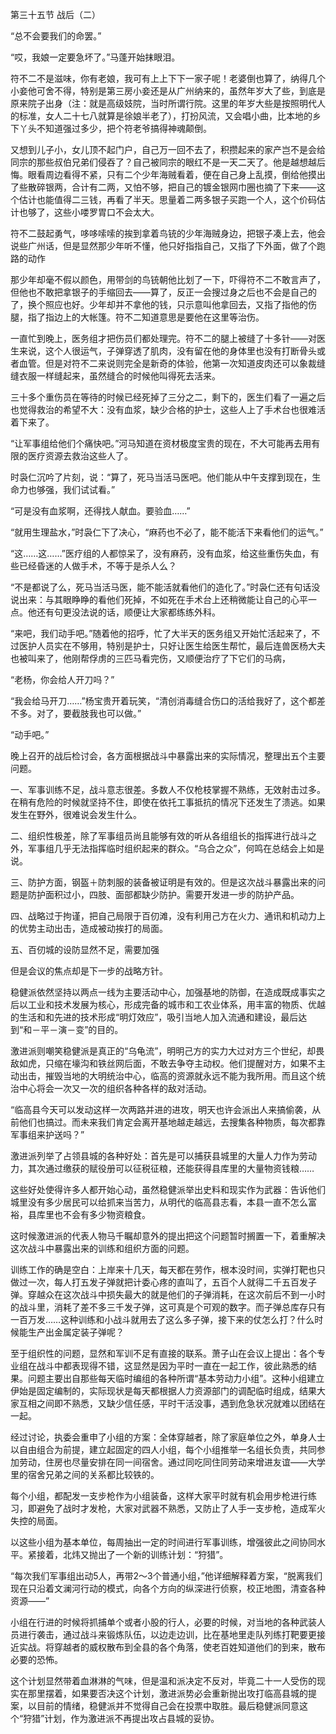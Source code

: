 

第三十五节 战后（二）

“总不会要我们的命罢。”

“哎，我娘一定要急坏了。”马蓬开始抹眼泪。

符不二不是滋味，你有老娘，我可有上上下下一家子呢！老婆倒也算了，纳得几个小妾他可舍不得，特别是第三房小妾还是从广州纳来的，虽然年岁大了些，到底是原来院子出身（注：就是高级妓院，当时所谓行院。这里的年岁大些是按照明代人的标准，女人二十七八就算是徐娘半老了），打扮风流，又会唱小曲，比本地的乡下丫头不知道强过多少，把个符老爷搞得神魂颠倒。

又想到儿子小，女儿顶不起门户，自己万一回不去了，积攒起来的家产岂不是会给同宗的那些叔伯兄弟们侵吞了？自己被同宗的眼红不是一天二天了。他是越想越后悔。眼看周边看得不紧，只有二个少年海贼看着，便在自己身上乱摸，倒给他摸出了些散碎银两，合计有二两，又怕不够，把自己的镀金银网巾圈也摘了下来――这个估计也能值得二三钱，再看了半天。思量着二两多银子买跑一个人，这个价码估计也够了，这些小喽罗胃口不会太大。

符不二鼓起勇气，哆哆嗦嗦的挨到拿着鸟铳的少年海贼身边，把银子凑上去，他会说些广州话，但是显然那少年听不懂，他只好指指自己，又指了下外面，做了个跑路的动作

那少年却毫不假以颜色，用带剑的鸟铳朝他比划了一下，吓得符不二不敢言声了，但他也不敢把拿银子的手缩回去――算了，反正一会搜过身之后也不会是自己的了，换个照应也好。少年却并不拿他的钱，只示意叫他拿回去，又指了指他的伤腿，指了指边上的大帐篷。符不二知道意思是要他在这里等治伤。

一直忙到晚上，医务组才把伤员们都处理完。符不二的腿上被缝了十多针――对医生来说，这个人很运气，子弹穿透了肌肉，没有留在他的身体里也没有打断骨头或者血管。但是对符不二来说则完全是新奇的体验，他第一次知道皮肉还可以象裁缝缝衣服一样缝起来，虽然缝合的时候他叫得死去活来。

三十多个重伤员在等待的时候已经死掉了三分之二，剩下的，医生们看了一遍之后也觉得救治的希望不大：没有血浆，缺少合格的护士，这些人上了手术台也很难活着下来了。

“让军事组给他们个痛快吧。”河马知道在资材极度宝贵的现在，不大可能再去用有限的医疗资源去救治这些人了。

时袅仁沉吟了片刻，说：“算了，死马当活马医吧。他们能从中午支撑到现在，生命力也够强，我们试试看。”

“可是没有血浆啊，还得找人献血。要验血……”

“就用生理盐水，”时袅仁下了决心，“麻药也不必了，能不能活下来看他们的运气。”

“这……这……”医疗组的人都惊呆了，没有麻药，没有血浆，给这些重伤失血，有些已经昏迷的人做手术，不等于是杀人么？

“不是都说了么，死马当活马医，能不能活就看他们的造化了。”时袅仁还有句话没说出来：与其眼睁睁的看他们死掉，不如死在手术台上还稍微能让自己的心平一点。他还有句更没法说的话，顺便让大家都练练外科。

“来吧，我们动手吧。”随着他的招呼，忙了大半天的医务组又开始忙活起来了，不过医护人员实在不够用，特别是护士，只好让医生给医生帮忙，最后连兽医杨大夫也被叫来了，他刚帮俘虏的三匹马看完伤，又顺便治疗了下它们的马病，

“老杨，你会给人开刀吗？”

“我会给马开刀……”杨宝贵开着玩笑，“清创消毒缝合伤口的活给我好了，这个都差不多。对了，要截肢我也可以做。”

“动手吧。”

晚上召开的战后检讨会，各方面根据战斗中暴露出来的实际情况，整理出五个主要问题。

一、军事训练不足，战斗意志很差。多数人不仅枪枝掌握不熟练，无效射击过多。在稍有危险的时候就坚持不住，即使在依托工事抵抗的情况下还发生了溃逃。如果发生在野外，很难说会发生什么。

二、组织性极差，除了军事组员尚且能够有效的听从各组组长的指挥进行战斗之外，军事组几乎无法指挥临时组织起来的群众。“乌合之众”，何鸣在总结会上如是说。

三、防护方面，钢盔＋防刺服的装备被证明是有效的。但是这次战斗暴露出来的问题是防护面积过小，四肢、面部都缺少防护。需要开发进一步的防护产品。

四、战略过于拘谨，把自己局限于百仞滩，没有利用己方在火力、通讯和机动力上的优势主动出击，造成被动挨打的局面。

五、百仞城的设防显然不足，需要加强

但是会议的焦点却是下一步的战略方针。

稳健派依然坚持以两点一线为主要活动中心，加强基地的防御，在造成既成事实之后以工业和技术发展为核心，形成完备的城市和工农业体系，用丰富的物质、优越的生活和和先进的技术形成“明灯效应”，吸引当地人加入流通和建设，最后达到“和－平－演－变”的目的。

激进派则嘲笑稳健派是真正的“乌龟流”，明明己方的实力大过对方三个世纪，却畏敌如虎，只缩在壕沟和铁丝网后面，不敢去争夺主动权。他们提醒对方，如果不主动出击，摧毁当地的大明统治中心，临高的资源就永远不能为我所用。而且这个统治中心将会一次又一次的组织各种各样的敌对活动。

“临高县今天可以发动这样一次两路并进的进攻，明天也许会派出人来搞偷袭，从前他们也搞过。而未来我们肯定会离开基地越走越远，去搜集各种物质，每次都靠军事组来护送吗？”

激进派列举了占领县城的各种好处：首先是可以捕获县城里的大量人力作为劳动力，其次通过缴获的赋役册可以征税征粮，还能获得县库里的大量物资钱粮……

这些好处使得许多人都开始心动，虽然稳健派举出史料和现实作为武器：告诉他们城里没有多少居民可以给抓来当苦力，从明代的临高县志看，本县一直不怎么富裕，县库里也不会有多少物资粮食。

这时候激进派的代表人物马千瞩却意外的提出把这个问题暂时搁置一下，着重解决这次战斗中暴露出来的训练和组织方面的问题。

训练工作的确是空白：上岸来十几天，每天都在劳作，根本没时间，实弹打靶也只做过一次，每人打五发子弹就把计委心疼的直叫了，五百个人就得二千五百发子弹。穿越众在这次战斗中损失最大的就是他们的子弹消耗，在这次前后不到一小时的战斗里，消耗了差不多三千发子弹，这可真是个可观的数字。而子弹总库存只有一百万发……这种训练和小战斗就用去了这么多子弹，接下来的仗怎么打？什么时候能生产出金属定装子弹呢？

至于组织性的问题，显然和军训不足有直接的联系。萧子山在会议上提出：各个专业组在战斗中都表现得不错，这显然是因为平时一直在一起工作，彼此熟悉的结果。问题主要出自那些每天临时编组的各种所谓“基本劳动力小组”。这种小组建立伊始是固定编制的，实际现状是每天都根据人力资源部门的调配临时组成，结果大家互相之间即不熟悉，又缺少信任感，平时干活没事，遇到危急状况就难以团结在一起。

经过讨论，执委会重申了小组的方案：全体穿越者，除了家庭单位之外，单身人士以自由组合为前提，建立起固定的四人小组，每个小组推举一名组长负责，共同参加劳动，住房也尽量安排在同一间宿舍。通过同吃同住同劳动来增进友谊――大学里的宿舍兄弟之间的关系都比较铁的。

每个小组，都配发一支步枪作为小组装备，这样大家平时就有机会用步枪进行练习，即避免了战时才发枪，大家对武器不熟悉，又防止了人手一支步枪，造成军火失控的局面。

以这些小组为基本单位，每周抽出一定的时间进行军事训练，增强彼此之间协同水平。紧接着，北炜又抛出了一个新的训练计划：“狩猎”。

“每次我们军事组出动5人，再带2～3个普通小组，”他详细解释着方案，“脱离我们现在只沿着文澜河行动的模式，向各个方向的纵深进行侦察，校正地图，清查各种资源――”

小组在行进的时候将抓捕单个或者小股的行人，必要的时候，对当地的各种武装人员进行袭击，通过战斗来锻炼队伍，以边走边训，比在基地里走队列练打靶要更接近实战。将穿越者的威权散布到全县的各个角落，使老百姓知道他们的到来，散布必要的恐怖。

这个计划显然带着血淋淋的气味，但是温和派决定不反对，毕竟二十一人受伤的现实在那里摆着，如果要否决这个计划，激进派势必会重新抛出攻打临高县城的提案，以目前的情绪，稳健派并不觉得自己会在投票中取胜。最后稳健派同意这个“狩猎”计划，作为激进派不再提出攻占县城的妥协。

